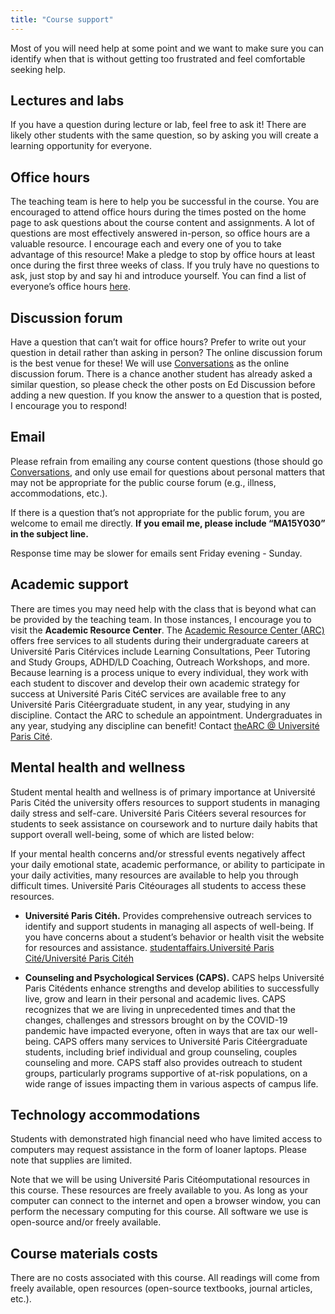 ```yaml
---
title: "Course support"
---
```


Most of you will need help at some point and we want to make sure you can identify when that is without getting too frustrated and feel comfortable seeking help.

## Lectures and labs

If you have a question during lecture or lab, feel free to ask it!
There are likely other students with the same question, so by asking you will create a learning opportunity for everyone.

## Office hours

The teaching team is here to help you be successful in the course.
You are encouraged to attend office hours during the times posted on the home page to ask questions about the course content and assignments.
A lot of questions are most effectively answered in-person, so office hours are a valuable resource.
I encourage each and every one of you to take advantage of this resource!
Make a pledge to stop by office hours at least once during the first three weeks of class.
If you truly have no questions to ask, just stop by and say hi and introduce yourself.
You can find a list of everyone's office hours [here](/course-team.html).

## Discussion forum

Have a question that can't wait for office hours?
Prefer to write out your question in detail rather than asking in person?
The online discussion forum is the best venue for these!
We will use [Conversations]() as the online discussion forum.
There is a chance another student has already asked a similar question, so please check the other posts on Ed Discussion before adding a new question.
If you know the answer to a question that is posted, I encourage you to respond!

## Email

Please refrain from emailing any course content questions (those should go [Conversations](), and only use email for questions about personal matters that may not be appropriate for the public course forum (e.g., illness, accommodations, etc.).


If there is a question that's not appropriate for the public forum, you are welcome to email me directly.
**If you email me, please include "MA15Y030" in the subject line.** 

Response time may be slower for emails sent Friday evening - Sunday.

## Academic support

There are times you may need help with the class that is beyond what can be provided by the teaching team.
In those instances, I encourage you to visit the **Academic Resource Center**.
The [Academic Resource Center (ARC)]() offers free services to all students during their undergraduate careers at Université Paris Citérvices include Learning Consultations, Peer Tutoring and Study Groups, ADHD/LD Coaching, Outreach Workshops, and more.
Because learning is a process unique to every individual, they work with each student to discover and develop their own academic strategy for success at Université Paris CitéC services are available free to any Université Paris Citéergraduate student, in any year, studying in any discipline.
Contact the ARC to schedule an appointment.
Undergraduates in any year, studying any discipline can benefit!
Contact [theARC \@ Université Paris Cité]().

## Mental health and wellness

Student mental health and wellness is of primary importance at Université Paris Citéd the university offers resources to support students in managing daily stress and self-care.
Université Paris Citéers several resources for students to seek assistance on coursework and to nurture daily habits that support overall well-being, some of which are listed below:


If your mental health concerns and/or stressful events negatively affect your daily emotional state, academic performance, or ability to participate in your daily activities, many resources are available to help you through difficult times.
Université Paris Citéourages all students to access these resources.

-   **Université Paris Citéh.** Provides comprehensive outreach services to identify and support students in managing all aspects of well-being.
    If you have concerns about a student's behavior or health visit the website for resources and assistance.
    [studentaffairs.Université Paris Cité/Université Paris Citéh](http://studentaffairs.Université Paris Cité/Université Paris Citéh)

-   **Counseling and Psychological Services (CAPS).** CAPS helps Université Paris Citédents enhance strengths and develop abilities to successfully live, grow and learn in their personal and academic lives.
    CAPS recognizes that we are living in unprecedented times and that the changes, challenges and stressors brought on by the COVID-19 pandemic have impacted everyone, often in ways that are tax our well-being.
    CAPS offers many services to Université Paris Citéergraduate students, including brief individual and group counseling, couples counseling and more.
    CAPS staff also provides outreach to student groups, particularly programs supportive of at-risk populations, on a wide range of issues impacting them in various aspects of campus life.



## **Technology accommodations**

Students with demonstrated high financial need who have limited access to computers may request assistance in the form of loaner laptops.
Please note that supplies are limited.

Note that we will be using Université Paris Citéomputational resources in this course.
These resources are freely available to you.
As long as your computer can connect to the internet and open a browser window, you can perform the necessary computing for this course.
All software we use is open-source and/or freely available.

## **Course materials costs**

There are no costs associated with this course.
All readings will come from freely available, open resources (open-source textbooks, journal articles, etc.).

